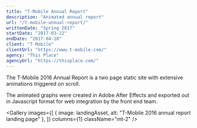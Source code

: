 ```yaml
---
title: "T-Mobile Annual Report"
description: "Animated annual report"
url: "/t-mobile-annual-report/"
writtenDate: "Spring 2017"
startDate: "2017-03-22"
endDate: "2017-04-28"
client: "T-Mobile"
clientUrl: "https://www.t-mobile.com/"
agency: "This Place"
agencyUrl: "https://thisplace.com/"
---
```




The T-Mobile 2016 Annual Report is a two page static site with extensive animations triggered on scroll.

The animated graphs were created in Adobe After Effects and exported out in Javascript format for web integration by the front end team.

<Gallery
  images={[
    { image: landingAsset, alt: "T-Mobile 2016 annual report landing page" },
  ]}
  columns={1}
  className="mt-2"
/>
